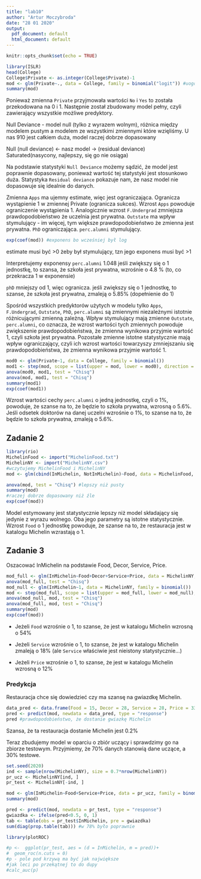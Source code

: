 ```yaml
---
title: "lab10"
author: "Artur Moczybroda"
date: "28 01 2020"
output:
  pdf_document: default
  html_document: default
---
```



```r
knitr::opts_chunk$set(echo = TRUE)
```

```r
library(ISLR)
head(College)
College$Private <- as.integer(College$Private)-1
mod <- glm(Private~., data = College, family = binomial("logit")) #uogólniona regresja liniowa, binomial(ocenia rozkład zmiennej wynikowej) najczęsciej logit (jest domyślne) (definiuje funkcję łączącą)
summary(mod)
```

Ponieważ zmienna `Private` przyjmowała wartości `No` i `Yes` to została przekodowana na 0 i 1. Następnie został zbudowany model pełny, czyli zawierający wszystkie możliwe predyktory.

Null Deviance - model null (tylko z wyrazem wolnym), różnica między modelem pustym a modelem ze wszystkimi zmiennymi które wzięliśmy. U nas 910 jest całkiem duża, model raczej dobrze dopasowany

Null       (null deviance)  <-  nasz model  ->  (residual deviance)     Saturated(nasycony, najlepszy, się go nie osiąga)

Na podstawie statystyki `Null Deviance` możemy sądzić, że model jest poprawnie dopasowany, ponieważ wartość tej statystyki jest stosunkowo duża. Statystyka `Residual deviance` pokazuje nam, że nasz model nie dopasowuje się idealnie do danych.

Zmienna `Apps` ma ujemny estimate, więc jest ograniczająca. Ogranicza wystąpienie 1 w zmiennej Private (ogranicza sukces). Wzrost `Apps` powoduje ograniczenie wystąpienia 1. Analogicznie wzrost `F.Undergrad` zmniejsza prawdopodobieństwo że uczelnia jest prywatna. `Outstate` ma wpływ stymulujący - im więcej, tym większe prawdopodobieństwo że zmienna jest prywatna. `PhD` ograniczająca. `perc.alumni` stymulujący.

```r
exp(coef(mod)) #exponens bo wcześniej był log
```

estimate musi być >0 żeby był stymulujący, tzn jego exponens musi być >1

Interpretujemy exponensy
`perc.alumni` 1.048
jeśli zwiększy się o 1 jednostkę, to szansa, że szkoła jest prywatna, wzrośnie o 4.8 % (to, co przekracza 1 w exponensie)

`phD` mniejszy od 1, więc ogranicza.
jeśli zwiększy się o 1 jednostkę, to szanse, że szkoła jest prywatna, zmaleją o 5.85% (dopełnienie do 1)


Spośród wszystkich predyktorów użytych w modelu tylko `Apps`, `F.Undergrad`, `Outstate`, `PhD`, `perc.alumni` są zmiennymi niezależnymi istotnie różnicującymi zmienną zależną. Wpływ stymulujący mają zmienne `Outstate`, `perc.alumni`, co oznacza, że wzrost wartości tych zmiennych powoduje zwiększenie prawdopodobieństwa, że zmienna wynikowa przyjmie wartość 1, czyli szkoła jest prywatna. Pozostałe zmienne istotne statystycznie mają wpływ ograniczający, czyli ich wzrost wartości towarzyszy zmniejszaniu się prawdopodobieństwa, że zmienna wynikowa przyjmie wartość 1.

```r
mod0 <- glm(Private~1, data = College, family = binomial())
mod1 <- step(mod, scope = list(upper = mod, lower = mod0), direction = "both")
anova(mod0, mod1, test = "Chisq")
anova(mod, mod1, test = "Chisq")
summary(mod1)
exp(coef(mod1))
```

Wzrost wartości cechy `perc.alumni` o jedną jednostkę, czyli o 1%, powoduje, że szanse na to, że będzie to szkoła prywatna, wzrosną o 5.6%.
Jeśli odsetek doktorów na danej uczelni wzrośnie o 1%, to szanse na to, że będzie to szkoła prywatna, zmaleją o 5.6%.


## Zadanie 2

```r
library(rio)
MichelinFood <- import("MichelinFood.txt")
MichelinNY <- import("MichelinNY.csv")
#wczytujemy MichelinFood i MichelinNY 
mod <- glm(cbind(InMichelin, NotInMichelin)~Food, data = MichelinFood, family = binomial())

anova(mod, test = "Chisq") #lepszy niż pusty
summary(mod)
#raczej dobrze dopasowany niż źle
exp(coef(mod))
```

Model estymowany jest statystycznie lepszy niż model składający się jedynie z wyrazu wolnego. Oba jego parametry są istotne statystycznie.
Wzrost `Food` o 1 jednostkę powoduje, że szanse na to, że restauracja jest w katalogu Michelin wzrastają o 1.

## Zadanie 3

Oszacować InMichelin na podstawie Food, Decor, Service, Price.

```r
mod_full <- glm(InMichelin~Food+Decor+Service+Price, data = MichelinNY, family = binomial())
anova(mod_full, test = "Chisq")
mod_null <- glm(InMichelin~1, data = MichelinNY, family = binomial())
mod <- step(mod_full, scope = list(upper = mod_full, lower = mod_null), direction = "both")
anova(mod_null, mod, test = "Chisq")
anova(mod_full, mod, test = "Chisq")
summary(mod)
exp(coef(mod))
```

- Jeżeli `Food` wzrośnie o 1, to szanse, że jest w katalogu Michelin wzrosną o 54%

- Jeżeli `Service` wzrośnie o 1, to szanse, że jest w katalogu Michelin zmaleją o 18% (ale `Service` właściwie jest nieistony statystycznie...)

- Jeżeli `Price` wzrośnie o 1, to szanse, że jest w katalogu Michelin wzrosną o 12%


### Predykcja

Restauracja chce się dowiedzieć czy ma szansę na gwiazdkę Michelin.

```r
data_pred <- data.frame(Food = 15, Decor = 28, Service = 28, Price = 33)
pred <- predict(mod, newdata = data_pred, type = "response")
pred #prawdopodobieństwo, że dostanie gwiazkę Michelin
```

Szansa, że ta restauracja dostanie Michelin jest 0.2%


Teraz zbudujemy model w oparciu o zbiór uczący i sprawdzimy go na zbiorze testowym. Przyjmiemy, że 70% danych stanowią dane uczące, a 30% testowe.

```r
set.seed(2020)
ind <- sample(nrow(MichelinNY), size = 0.7*nrow(MichelinNY))
pr_ucz <- MichelinNY[ind, ]
pr_test <- MichelinNY[-ind, ]
```

```r
mod <- glm(InMichelin~Food+Service+Price, data = pr_ucz, family = binomial())
summary(mod)
```

```r
pred <- predict(mod, newdata = pr_test, type = "response")
gwiazdka <- ifelse(pred<0.5, 0, 1)
tab <- table(obs = pr_test$InMichelin, pre = gwiazdka)
sum(diag(prop.table(tab))) #w 78% było poprawnie
```

```r
library(plotROC)

#p <-  ggplot(pr_test, aes = (d = InMichelin, m = pred))+
#  geom_roc(n.cuts = 0)
#p - pole pod krzywą ma być jak największe
#jak leci po przekątnej to do dupy
#calc_auc(p)
```

